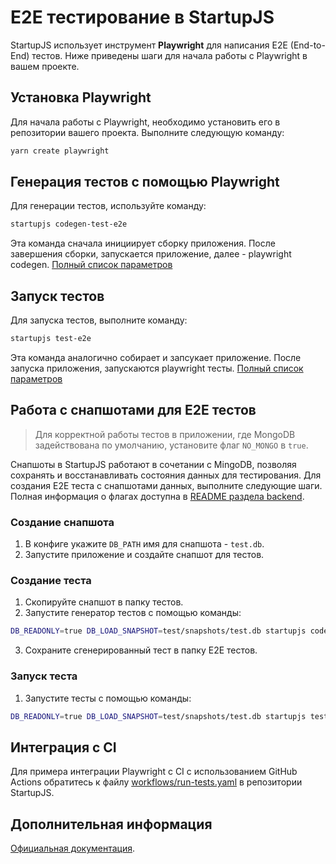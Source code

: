 # E2E тестирование в StartupJS

StartupJS использует инструмент **Playwright** для написания E2E (End-to-End) тестов. Ниже приведены шаги для начала работы с Playwright в вашем проекте.

## Установка Playwright

Для начала работы с Playwright, необходимо установить его в репозитории вашего проекта. Выполните следующую команду:

```bash
yarn create playwright
```

## Генерация тестов с помощью Playwright

Для генерации тестов, используйте команду:

```bash
startupjs codegen-test-e2e
```
Эта команда сначала инициирует сборку приложения. После завершения сборки, запускается приложение, далее - playwright codegen.
[Полный список параметров](https://playwright.dev/docs/codegen#running-codegen)

## Запуск тестов
Для запуска тестов, выполните команду:

```bash
startupjs test-e2e
```
Эта команда аналогично собирает и запсукает приложение. После запуска приложения, запускаются playwright тесты.
[Полный список параметров](https://playwright.dev/docs/test-cli)


## Работа с снапшотами для E2E тестов

> Для корректной работы тестов в приложении, где MongoDB задействована по умолчанию, установите флаг `NO_MONGO` в `true`.

Снапшоты в StartupJS работают в сочетании с MingoDB, позволяя сохранять и восстанавливать состояния данных для тестирования. Для создания E2E теста с снапшотами данных, выполните следующие шаги. Полная информация о флагах доступна в [README раздела backend](https://github.com/startupjs/startupjs/tree/master/packages/backend).

### Создание снапшота
1. В конфиге укажите `DB_PATH` имя для снапшота - `test.db`.
2. Запустите приложение и создайте снапшот для тестов.

### Создание теста
1. Скопируйте снапшот в папку тестов.
2. Запустите генератор тестов с помощью команды:
```bash
DB_READONLY=true DB_LOAD_SNAPSHOT=test/snapshots/test.db startupjs codegen-test-e2e
```
3. Сохраните сгенерированный тест в папку E2E тестов.

### Запуск теста
1. Запустите тесты с помощью команды:
```bash
DB_READONLY=true DB_LOAD_SNAPSHOT=test/snapshots/test.db startupjs test-e2e path/to/e2e-tests
```

## Интеграция с CI

Для примера интеграции Playwright с CI с использованием GitHub Actions обратитесь к файлу [workflows/run-tests.yaml](https://github.com/startupjs/startupjs/blob/master/.github/workflows/run-tests.yaml) в репозитории StartupJS.

## Дополнительная информация

[Официальная документация](https://playwright.dev/docs/intro).
